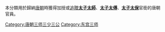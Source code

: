 本分類用於歸納[[唐朝|唐朝]]時獲得加授或[[追贈|追贈]]'''[[太子太師|太子太師]]'''、'''[[太子太傅|太子太傅]]'''、'''[[太子太保|太子太保]]'''官銜的唐朝官員。

[[Category:唐朝三师三少三公|Category:唐朝三师三少三公]]
[[Category:东宫三师|Category:东宫三师]]